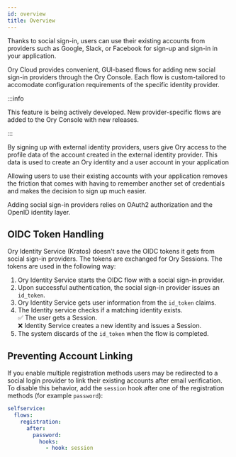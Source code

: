 ```yaml
---
id: overview
title: Overview
---
```


Thanks to social sign-in, users can use their existing accounts from providers such as 
Google, Slack, or Facebook for sign-up and sign-in in your application. 

Ory Cloud provides convenient, GUI-based flows for adding new social sign-in providers through the
Ory Console. Each flow is custom-tailored to accomodate configuration requirements of the specific 
identity provider. 

:::info

This feature is being actively developed. New provider-specific flows are added to the Ory Console
with new releases.

:::

By signing up with external identity providers, users give Ory access to the profile data 
of the account created in the external identity provider. This data is used to create an Ory 
identity and a user account in your application

Allowing users to use their existing accounts with your application removes the friction
that comes with having to remember another set of credentials and makes the decision to 
sign up much easier.

Adding social sign-in providers relies on OAuth2 authorization and the OpenID identity layer. 

## OIDC Token Handling

Ory Identity Service (Kratos) doesn't save the OIDC tokens it gets from social sign-in
providers. The tokens are exchanged for Ory Sessions. The tokens are used in the following way: 

1. Ory Identity Service starts the OIDC flow with a social sign-in provider.
2. Upon successful authentication, the social sign-in provider issues an `id_token`.
3. Ory Identity Service gets user information from the `id_token` claims.
4. The Identity service checks if a matching identity exists. <br />
    ✅ The user gets a Session. <br />
    ❌ Identity Service creates a new identity and issues a Session.
5. The system discards of the `id_token` when the flow is completed. 


## Preventing Account Linking

If you enable multiple registration methods users may be redirected to a social login provider 
to link their existing accounts after email verification. To disable this behavior, add the `session`
hook after one of the registration methods (for example `password`):

```yaml
selfservice:
  flows:
    registration:
      after:
        password:
          hooks:
            - hook: session
```

